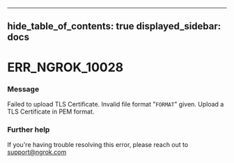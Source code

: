 

---
hide_table_of_contents: true
displayed_sidebar: docs
---


# ERR_NGROK_10028

### Message
Failed to upload TLS Certificate. Invalid file format "`FORMAT`" given. Upload a TLS Certificate in PEM format.

<ErrorDetails />



### Further help
If you're having trouble resolving this error, please reach out to [support@ngrok.com](mailto:support@ngrok.com?subject=Help%20with%20ERR_NGROK_10028)

